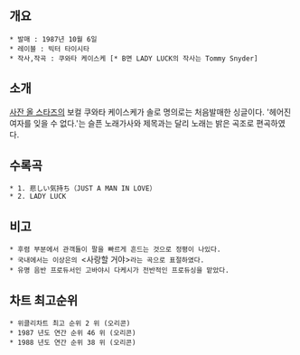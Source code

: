 == 개요 ==
 * 발매 : 1987년 10월 6일
 * 레이블 : 빅터 타이시타
 * 작사,작곡 : 쿠와타 케이스케 [* B면 LADY LUCK의 작사는 Tommy Snyder]

== 소개 ==
[[사잔 올 스타즈]]의 보컬 쿠와타 케이스케가 솔로 명의로는 처음발매한 싱글이다. '헤어진 여자를 잊을 수 없다.'는 슬픈 노래가사와 제목과는 달리 노래는 밝은 곡조로 편곡하였다.

== 수록곡 ==
 * 1. 悲しい気持ち（JUST A MAN IN LOVE）
 * 2. LADY LUCK
 
== 비고 ==
 * 후렴 부분에서 관객들이 팔을 빠르게 흔드는 것으로 정평이 나있다.
 * 국내에서는 이상은의 <사랑할 거야>라는 곡으로 표절하였다.
 * 유명 음반 프로듀서인 고바야시 다케시가 전반적인 프로듀싱을 맡았다.

== 차트 최고순위  ==
 * 위클리차트 최고 순위 2 위 (오리콘)
 * 1987 년도 연간 순위 46 위 (오리콘)
 * 1988 년도 연간 순위 38 위 (오리콘)
